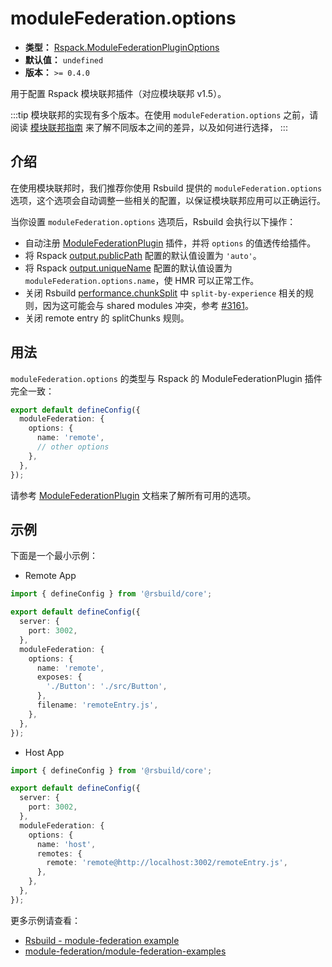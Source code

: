 # moduleFederation.options

- **类型：** [Rspack.ModuleFederationPluginOptions](https://rspack.dev/plugins/webpack/module-federation-plugin#options)
- **默认值：** `undefined`
- **版本：** `>= 0.4.0`

用于配置 Rspack 模块联邦插件（对应模块联邦 v1.5）。

:::tip
模块联邦的实现有多个版本。在使用 `moduleFederation.options` 之前，请阅读 [模块联邦指南](/guide/advanced/module-federation) 来了解不同版本之间的差异，以及如何进行选择，
:::

## 介绍

在使用模块联邦时，我们推荐你使用 Rsbuild 提供的 `moduleFederation.options` 选项，这个选项会自动调整一些相关的配置，以保证模块联邦应用可以正确运行。

当你设置 `moduleFederation.options` 选项后，Rsbuild 会执行以下操作：

- 自动注册 [ModuleFederationPlugin](https://rspack.dev/zh/plugins/webpack/module-federation-plugin) 插件，并将 `options` 的值透传给插件。
- 将 Rspack [output.publicPath](https://rspack.dev/config/output#outputpublicpath) 配置的默认值设置为 `'auto'`。
- 将 Rspack [output.uniqueName](https://rspack.dev/config/output#outputuniquename) 配置的默认值设置为 `moduleFederation.options.name`，使 HMR 可以正常工作。
- 关闭 Rsbuild [performance.chunkSplit](/config/performance/chunk-split) 中 `split-by-experience` 相关的规则，因为这可能会与 shared modules 冲突，参考 [#3161](https://github.com/module-federation/module-federation-examples/issues/3161)。
- 关闭 remote entry 的 splitChunks 规则。

## 用法

`moduleFederation.options` 的类型与 Rspack 的 ModuleFederationPlugin 插件完全一致：

```ts title="rsbuild.config.ts"
export default defineConfig({
  moduleFederation: {
    options: {
      name: 'remote',
      // other options
    },
  },
});
```

请参考 [ModuleFederationPlugin](https://rspack.dev/zh/plugins/webpack/module-federation-plugin) 文档来了解所有可用的选项。

## 示例

下面是一个最小示例：

- Remote App

```ts title="remote/rsbuild.config.ts"
import { defineConfig } from '@rsbuild/core';

export default defineConfig({
  server: {
    port: 3002,
  },
  moduleFederation: {
    options: {
      name: 'remote',
      exposes: {
        './Button': './src/Button',
      },
      filename: 'remoteEntry.js',
    },
  },
});
```

- Host App

```ts title="host/rsbuild.config.ts"
import { defineConfig } from '@rsbuild/core';

export default defineConfig({
  server: {
    port: 3002,
  },
  moduleFederation: {
    options: {
      name: 'host',
      remotes: {
        remote: 'remote@http://localhost:3002/remoteEntry.js',
      },
    },
  },
});
```

更多示例请查看：

- [Rsbuild - module-federation example](https://github.com/rspack-contrib/rspack-examples/tree/main/rsbuild/module-federation)
- [module-federation/module-federation-examples](https://github.com/module-federation/module-federation-examples)
